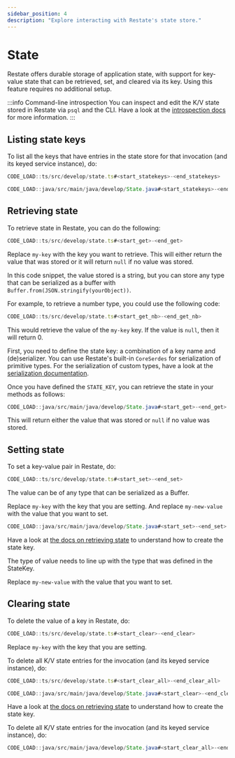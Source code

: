 ```yaml
---
sidebar_position: 4
description: "Explore interacting with Restate's state store."
---
```



# State
Restate offers durable storage of application state, with support for key-value state that can be retrieved, set, and cleared via its key.
Using this feature requires no additional setup.

:::info Command-line introspection
You can inspect and edit the K/V state stored in Restate via `psql` and the CLI.
Have a look at the [introspection docs](/operate/introspection#inspecting-application-state) for more information.
:::

## Listing state keys
To list all the keys that have entries in the state store for that invocation (and its keyed service instance), do:

<Tabs groupId="sdk" queryString>
<TabItem value="ts" label="TypeScript">

```typescript
CODE_LOAD::ts/src/develop/state.ts#<start_statekeys>-<end_statekeys>
```

</TabItem>
<TabItem value="java" label="Java">

```java
CODE_LOAD::java/src/main/java/develop/State.java#<start_statekeys>-<end_statekeys>
```

</TabItem>
</Tabs>

## Retrieving state
To retrieve state in Restate, you can do the following:

<Tabs groupId="sdk" queryString>
<TabItem value="ts" label="TypeScript">

```typescript
CODE_LOAD::ts/src/develop/state.ts#<start_get>-<end_get>
```

Replace `my-key` with the key you want to retrieve.
This will either return the value that was stored or it will return `null` if no value was stored. 

In this code snippet, the value stored is a string, but you can store any type that can be serialized as a 
buffer with `Buffer.from(JSON.stringify(yourObject))`. 

For example, to retrieve a number type, you could use the following code:

```typescript
CODE_LOAD::ts/src/develop/state.ts#<start_get_nb>-<end_get_nb>
```

This would retrieve the value of the `my-key` key. If the value is `null`, then it will return 0.

</TabItem>
<TabItem value="java" label="Java">

First, you need to define the state key: a combination of a key name and (de)serializer.
You can use Restate's built-in `CoreSerdes` for serialization of primitive types.
For the serialization of custom types, have a look at the [serialization documentation](/develop/sdk/serialization).

Once you have defined the `STATE_KEY`, you can retrieve the state in your methods as follows:

```java
CODE_LOAD::java/src/main/java/develop/State.java#<start_get>-<end_get>
```

This will return either the value that was stored or `null` if no value was stored.

</TabItem>
</Tabs>


## Setting state
To set a key-value pair in Restate, do:

<Tabs groupId="sdk" queryString>
<TabItem value="ts" label="TypeScript">

```typescript
CODE_LOAD::ts/src/develop/state.ts#<start_set>-<end_set>
```

The value can be of any type that can be serialized as a Buffer.

Replace `my-key` with the key that you are setting.
And replace `my-new-value` with the value that you want to set.

</TabItem>
<TabItem value="java" label="Java">

```java
CODE_LOAD::java/src/main/java/develop/State.java#<start_set>-<end_set>
```

Have a look at [the docs on retrieving state](/develop/sdk/state#retrieving-state) to understand how to create the state key.

The type of value needs to line up with the type that was defined in the StateKey.

Replace `my-new-value` with the value that you want to set.

</TabItem>
</Tabs>

## Clearing state
To delete the value of a key in Restate, do:

<Tabs groupId="sdk" queryString>
<TabItem value="ts" label="TypeScript">

```typescript
CODE_LOAD::ts/src/develop/state.ts#<start_clear>-<end_clear>
```

Replace `my-key` with the key that you are setting.


To delete all K/V state entries for the invocation (and its keyed service instance), do:

```typescript
CODE_LOAD::ts/src/develop/state.ts#<start_clear_all>-<end_clear_all>
```


</TabItem>
<TabItem value="java" label="Java">

```java
CODE_LOAD::java/src/main/java/develop/State.java#<start_clear>-<end_clear>
```

Have a look at [the docs on retrieving state](/develop/sdk/state#retrieving-state) to understand how to create the state key.

To delete all K/V state entries for the invocation (and its keyed service instance), do:

```java
CODE_LOAD::java/src/main/java/develop/State.java#<start_clear_all>-<end_clear_all>
```

</TabItem>
</Tabs>

